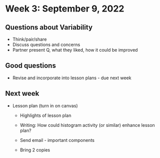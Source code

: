 # Week 3: September 9, 2022

## Questions about Variability
- Think/pair/share
- Discuss questions and concerns
- Partner present Q, what they liked, how it could be improved

## Good questions
- Revise and incorporate into lesson plans - due next week


## Next week 
- Lesson plan (turn in on canvas)
  - Highlights of lesson plan
  
  - Writing: How could histogram activity (or similar) enhance lesson plan?
  
  - Send email - important components
  - Bring 2 copies
  
  
\clearpage
\vspace*{1in}
\clearpage

